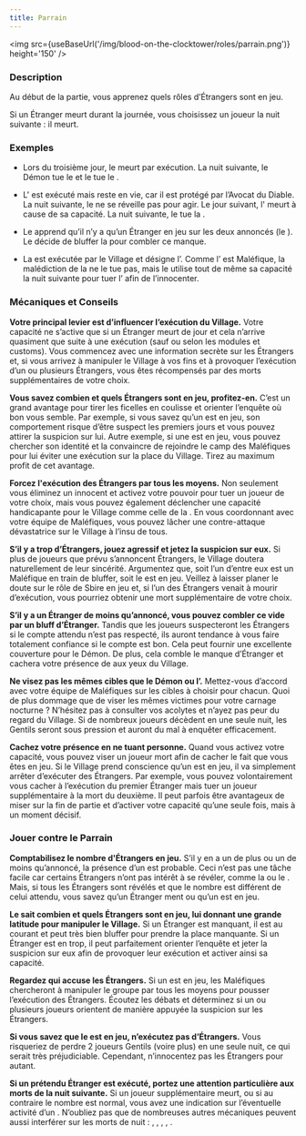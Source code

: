 ```yaml
---
title: Parrain
---
```



<img src={useBaseUrl('/img/blood-on-the-clocktower/roles/parrain.png')} height='150' />

<Role PARRAIN header />

### Description

Au début de la partie, vous apprenez quels rôles d’Étrangers sont en jeu.

Si un Étranger meurt durant la journée, vous choisissez un joueur la nuit suivante : il meurt.

### Exemples

- Lors du troisième jour, le <Role LUNATIQUE /> meurt par exécution. La nuit suivante, le Démon tue le <Role MENESTREL /> et le <Role PARRAIN /> tue le <Role PACIFISTE />.

- L'<Role INVENTEUR /> est exécuté mais reste en vie, car il est protégé par l’Avocat du Diable. La nuit suivante, le <Role PARRAIN /> ne se réveille pas pour agir. Le jour suivant, l'<Role INVENTEUR /> meurt à cause de sa capacité. La nuit suivante, le <Role PARRAIN /> tue la <Role COMMERE />.

- Le <Role PARRAIN /> apprend qu’il n’y a qu’un Étranger en jeu sur les deux annoncés (le <Role LUNATIQUE />). Le <Role PARRAIN /> décide de bluffer la <Role GITANE /> pour combler ce manque.

- La <Role GITANE /> est exécutée par le Village et désigne l’<Role ASSASSIN />. Comme l’<Role ASSASSIN /> est Maléfique, la malédiction de la <Role GITANE /> ne le tue pas, mais le <Role PARRAIN /> utilise tout de même sa capacité la nuit suivante pour tuer l’<Role ASSASSIN /> afin de l’innocenter.

### Mécaniques et Conseils

**Votre principal levier est d’influencer l’exécution du Village.** Votre capacité ne s’active que si un Étranger meurt de jour et cela n’arrive quasiment que suite à une exécution (sauf <Role INVENTEUR /> ou <Role SORCIERE /> selon les modules et customs). Vous commencez avec une information secrète sur les Étrangers et, si vous arrivez à manipuler le Village à vos fins et à provoquer l’exécution d’un ou plusieurs Étrangers, vous êtes récompensés par des morts supplémentaires de votre choix.

**Vous savez combien et quels Étrangers sont en jeu, profitez-en.** C’est un grand avantage pour tirer les ficelles en coulisse et orienter l’enquête où bon vous semble. Par exemple, si vous savez qu’un <Role LUNATIQUE /> est en jeu, son comportement risque d’être suspect les premiers jours et vous pouvez attirer la suspicion sur lui. Autre exemple, si une <Role BRUTE /> est en jeu, vous pouvez chercher son identité et la convaincre de rejoindre le camp des Maléfiques pour lui éviter une exécution sur la place du Village. Tirez au maximum profit de cet avantage.

**Forcez l'exécution des Étrangers par tous les moyens.** Non seulement vous éliminez un innocent et activez votre pouvoir pour tuer un joueur de votre choix, mais vous pouvez également déclencher une capacité handicapante pour le Village comme celle de la <Role GITANE />. En vous coordonnant avec votre équipe de Maléfiques, vous pouvez lâcher une contre-attaque dévastatrice sur le Village à l’insu de tous.

**S’il y a trop d’Étrangers, jouez agressif et jetez la suspicion sur eux.** Si plus de joueurs que prévu s’annoncent Étrangers, le Village doutera naturellement de leur sincérité. Argumentez que, soit l’un d’entre eux est un Maléfique en train de bluffer, soit le <Role PARRAIN /> est en jeu. Veillez à laisser planer le doute sur le rôle de Sbire en jeu et, si l’un des Étrangers venait à mourir d’exécution, vous pourriez obtenir une mort supplémentaire de votre choix.

**S’il y a un Étranger de moins qu’annoncé, vous pouvez combler ce vide par un bluff d’Étranger.** Tandis que les joueurs suspecteront les Étrangers si le compte attendu n’est pas respecté, ils auront tendance à vous faire totalement confiance si le compte est bon. Cela peut fournir une excellente couverture pour le Démon. De plus, cela comble le manque d’Étranger et cachera votre présence de <Role PARRAIN /> aux yeux du Village.

**Ne visez pas les mêmes cibles que le Démon ou l’<Role ASSASSIN />.** Mettez-vous d’accord avec votre équipe de Maléfiques sur les cibles à choisir pour chacun. Quoi de plus dommage que de viser les mêmes victimes pour votre carnage nocturne ? N’hésitez pas à consulter vos acolytes et n’ayez pas peur du regard du Village. Si de nombreux joueurs décèdent en une seule nuit, les Gentils seront sous pression et auront du mal à enquêter efficacement.

**Cachez votre présence en ne tuant personne.** Quand vous activez votre capacité, vous pouvez viser un joueur mort afin de cacher le fait que vous êtes en jeu. Si le Village prend conscience qu’un <Role PARRAIN /> est en jeu, il va simplement arrêter d’exécuter des Étrangers. Par exemple, vous pouvez volontairement vous cacher à l’exécution du premier Étranger mais tuer un joueur supplémentaire à la mort du deuxième. Il peut parfois être avantageux de miser sur la fin de partie et d’activer votre capacité qu’une seule fois, mais à un moment décisif.

### Jouer contre le Parrain

**Comptabilisez le nombre d'Étrangers en jeu.** S’il y en a un de plus ou un de moins qu’annoncé, la présence d’un <Role PARRAIN /> est probable. Ceci n’est pas une tâche facile car certains Étrangers n’ont pas intérêt à se révéler, comme la <Role BRUTE /> ou le <Role LUNATIQUE />. Mais, si tous les Étrangers sont révélés et que le nombre est différent de celui attendu, vous savez qu’un Étranger ment ou qu’un <Role PARRAIN /> est en jeu.

**Le <Role PARRAIN /> sait combien et quels Étrangers sont en jeu, lui donnant une grande latitude pour manipuler le Village.** Si un Étranger est manquant, il est au courant et peut très bien bluffer pour prendre la place manquante. Si un Étranger est en trop, il peut parfaitement orienter l’enquête et jeter la suspicion sur eux afin de provoquer leur exécution et activer ainsi sa capacité.

**Regardez qui accuse les Étrangers.** Si un <Role PARRAIN /> est en jeu, les Maléfiques chercheront à manipuler le groupe par tous les moyens pour pousser l’exécution des Étrangers. Écoutez les débats et déterminez si un ou plusieurs joueurs orientent de manière appuyée la suspicion sur les Étrangers.

**Si vous savez que le <Role PARRAIN /> est en jeu, n’exécutez pas d’Étrangers.** Vous risqueriez de perdre 2 joueurs Gentils (voire plus) en une seule nuit, ce qui serait très préjudiciable. Cependant, n’innocentez pas les Étrangers pour autant.

**Si un prétendu Étranger est exécuté, portez une attention particulière aux morts de la nuit suivante.** Si un joueur supplémentaire meurt, ou si au contraire le nombre est normal, vous avez une indication sur l’éventuelle activité d’un <Role PARRAIN />. N’oubliez pas que de nombreuses autres mécaniques peuvent aussi interférer sur les morts de nuit : <Role MAMIE />, <Role PARIEUR />, <Role COMMERE />, <Role INVENTEUR />, <Role ASSASSIN />.

